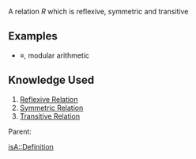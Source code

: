 A relation <math>R</math> which is reflexive, symmetric and transitive

== Examples ==

* <math>\equiv</math>, modular arithmetic

== Knowledge Used ==

# [[Reflexive Relation]]
# [[Symmetric Relation]]
# [[Transitive Relation]]

Parent: {{link|target=Relations}} 

[[isA::Definition]]